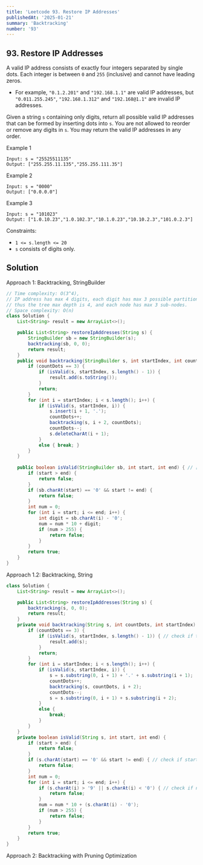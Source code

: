 ```yaml
---
title: 'Leetcode 93. Restore IP Addresses'
publishedAt: '2025-01-21'
summary: 'Backtracking'
number: '93'
---
```


## 93. Restore IP Addresses

A valid IP address consists of exactly four integers separated by single dots. Each integer is between `0` and `255` (inclusive) and cannot have leading zeros.

- For example, `"0.1.2.201"` and `"192.168.1.1"` are valid IP addresses, but `"0.011.255.245"`, `"192.168.1.312"` and `"192.168@1.1"` are invalid IP addresses.

Given a string `s` containing only digits, return all possible valid IP addresses that can be formed by inserting dots into `s`. You are not allowed to reorder or remove any digits in `s`. You may return the valid IP addresses in any order.


Example 1
`````
Input: s = "25525511135"
Output: ["255.255.11.135","255.255.111.35"]
`````

Example 2
`````
Input: s = "0000"
Output: ["0.0.0.0"]
`````

Example 3
`````
Input: s = "101023"
Output: ["1.0.10.23","1.0.102.3","10.1.0.23","10.10.2.3","101.0.2.3"]
`````


Constraints:

- `1 <= s.length <= 20`
- `s` consists of digits only.


## Solution
Approach 1: Backtracking, StringBuilder
````JAVA
// Time complexity: O(3^4), 
// IP address has max 4 digits, each digit has max 3 possible partitions,
// thus the tree max depth is 4, and each node has max 3 sub-nodes.
// Space complexity: O(n)
class Solution {
    List<String> result = new ArrayList<>();

    public List<String> restoreIpAddresses(String s) {
        StringBuilder sb = new StringBuilder(s);
        backtracking(sb, 0, 0);
        return result;
    }
    public void backtracking(StringBuilder s, int startIndex, int countDots) {
        if (countDots == 3) {
            if (isValid(s, startIndex, s.length() - 1)) {
                result.add(s.toString());
            }
            return;
        }
        for (int i = startIndex; i < s.length(); i++) {
            if (isValid(s, startIndex, i)) {
                s.insert(i + 1, '.');
                countDots++;
                backtracking(s, i + 2, countDots);
                countDots--;
                s.deleteCharAt(i + 1);
            }
            else { break; }
        }
    }
    
    public boolean isValid(StringBuilder sb, int start, int end) { // [start, end]
        if (start > end) {
            return false;
        }
        if (sb.charAt(start) == '0' && start != end) {
            return false;
        }
        int num = 0;
        for (int i = start; i <= end; i++) {
            int digit = sb.charAt(i) - '0';
            num = num * 10 + digit;
            if (num > 255) {
                return false;
            }
        }
        return true;
    }
}
````

Approach 1.2: Backtracking, String
````JAVA
class Solution {
    List<String> result = new ArrayList<>();

    public List<String> restoreIpAddresses(String s) {
        backtracking(s, 0, 0);
        return result;
    }
    private void backtracking(String s, int countDots, int startIndex) {
        if (countDots == 3) {
            if (isValid(s, startIndex, s.length() - 1)) { // check if the 4th IP section valid
                result.add(s);
            }
            return;
        }
        for (int i = startIndex; i < s.length(); i++) {
            if (isValid(s, startIndex, i)) {
                s = s.substring(0, i + 1) + '.' + s.substring(i + 1);
                countDots++;
                backtracking(s, countDots, i + 2);
                countDots--;
                s = s.substring(0, i + 1) + s.substring(i + 2);
            }
            else {
                break;
            }
        }
    }
    private boolean isValid(String s, int start, int end) {
        if (start > end) {
            return false;
        }
        if (s.charAt(start) == '0' && start != end) { // check if start with 0
            return false;
        }
        int num = 0;
        for (int i = start; i <= end; i++) {
            if (s.charAt(i) > '9' || s.charAt(i) < '0') { // check if non-digits symbols existing
                return false;
            }
            num = num * 10 + (s.charAt(i) - '0');
            if (num > 255) {
                return false;
            }
        }
        return true;
    }
}
````

Approach 2: Backtracking with Pruning Optimization